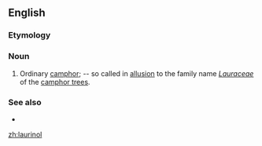 ==English==

===Etymology===
{{suffix|laurin|ol|lang=en}}

===Noun===
{{en-noun|-|s}}

# {{label|en|chemistry}} Ordinary [[camphor]]; -- so called in [[allusion]] to the family name ''[[Lauraceae]]'' of the [[camphor tree]]s.

===See also===
* {{l|en|camphor}}

[[zh:laurinol]]